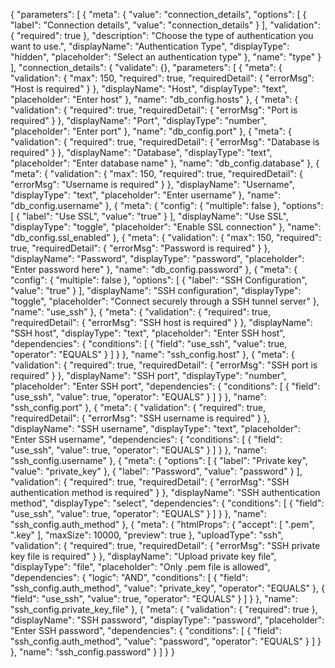 {
    "parameters": [
        {
            "meta": {
                "value": "connection_details",
                "options": [
                    {
                        "label": "Connection details",
                        "value": "connection_details"
                    }
                ],
                "validation": {
                    "required": true
                },
                "description": "Choose the type of authentication you want to use.",
                "displayName": "Authentication Type",
                "displayType": "hidden",
                "placeholder": "Select an authentication type"
            },
            "name": "type"
        }
    ],
    "connection_details": {
        "validate": {},
        "parameters": [
            {
                "meta": {
                    "validation": {
                        "max": 150,
                        "required": true,
                        "requiredDetail": {
                            "errorMsg": "Host is required"
                        }
                    },
                    "displayName": "Host",
                    "displayType": "text",
                    "placeholder": "Enter host"
                },
                "name": "db_config.hosts"
            },
            {
                "meta": {
                    "validation": {
                        "required": true,
                        "requiredDetail": {
                            "errorMsg": "Port is required"
                        }
                    },
                    "displayName": "Port",
                    "displayType": "number",
                    "placeholder": "Enter port"
                },
                "name": "db_config.port"
            },
            {
                "meta": {
                    "validation": {
                        "required": true,
                        "requiredDetail": {
                            "errorMsg": "Database is required"
                        }
                    },
                    "displayName": "Database",
                    "displayType": "text",
                    "placeholder": "Enter database name"
                },
                "name": "db_config.database"
            },
            {
                "meta": {
                    "validation": {
                        "max": 150,
                        "required": true,
                        "requiredDetail": {
                            "errorMsg": "Username is required"
                        }
                    },
                    "displayName": "Username",
                    "displayType": "text",
                    "placeholder": "Enter username"
                },
                "name": "db_config.username"
            },
            {
                "meta": {
                    "config": {
                        "multiple": false
                    },
                    "options": [
                        {
                            "label": "Use SSL",
                            "value": "true"
                        }
                    ],
                    "displayName": "Use SSL",
                    "displayType": "toggle",
                    "placeholder": "Enable SSL connection"
                },
                "name": "db_config.ssl_enabled"
            },
            {
                "meta": {
                    "validation": {
                        "max": 150,
                        "required": true,
                        "requiredDetail": {
                            "errorMsg": "Password is required"
                        }
                    },
                    "displayName": "Password",
                    "displayType": "password",
                    "placeholder": "Enter password here"
                },
                "name": "db_config.password"
            },
            {
                "meta": {
                    "config": {
                        "multiple": false
                    },
                    "options": [
                        {
                            "label": "SSH Configuration",
                            "value": "true"
                        }
                    ],
                    "displayName": "SSH configuration",
                    "displayType": "toggle",
                    "placeholder": "Connect securely through a SSH tunnel server"
                },
                "name": "use_ssh"
            },
            {
                "meta": {
                    "validation": {
                        "required": true,
                        "requiredDetail": {
                            "errorMsg": "SSH host is required"
                        }
                    },
                    "displayName": "SSH host",
                    "displayType": "text",
                    "placeholder": "Enter SSH host",
                    "dependencies": {
                        "conditions": [
                            {
                                "field": "use_ssh",
                                "value": true,
                                "operator": "EQUALS"
                            }
                        ]
                    }
                },
                "name": "ssh_config.host"
            },
            {
                "meta": {
                    "validation": {
                        "required": true,
                        "requiredDetail": {
                            "errorMsg": "SSH port is required"
                        }
                    },
                    "displayName": "SSH port",
                    "displayType": "number",
                    "placeholder": "Enter SSH port",
                    "dependencies": {
                        "conditions": [
                            {
                                "field": "use_ssh",
                                "value": true,
                                "operator": "EQUALS"
                            }
                        ]
                    }
                },
                "name": "ssh_config.port"
            },
            {
                "meta": {
                    "validation": {
                        "required": true,
                        "requiredDetail": {
                            "errorMsg": "SSH username is required"
                        }
                    },
                    "displayName": "SSH username",
                    "displayType": "text",
                    "placeholder": "Enter SSH username",
                    "dependencies": {
                        "conditions": [
                            {
                                "field": "use_ssh",
                                "value": true,
                                "operator": "EQUALS"
                            }
                        ]
                    }
                },
                "name": "ssh_config.username"
            },
            {
                "meta": {
                    "options": [
                        {
                            "label": "Private key",
                            "value": "private_key"
                        },
                        {
                            "label": "Password",
                            "value": "password"
                        }
                    ],
                    "validation": {
                        "required": true,
                        "requiredDetail": {
                            "errorMsg": "SSH authentication method is required"
                        }
                    },
                    "displayName": "SSH authentication method",
                    "displayType": "select",
                    "dependencies": {
                        "conditions": [
                            {
                                "field": "use_ssh",
                                "value": true,
                                "operator": "EQUALS"
                            }
                        ]
                    }
                },
                "name": "ssh_config.auth_method"
            },
            {
                "meta": {
                    "htmlProps": {
                        "accept": [
                            ".pem",
                            ".key"
                        ],
                        "maxSize": 10000,
                        "preview": true
                    },
                    "uploadType": "ssh",
                    "validation": {
                        "required": true,
                        "requiredDetail": {
                            "errorMsg": "SSH private key file is required"
                        }
                    },
                    "displayName": "Upload private key file",
                    "displayType": "file",
                    "placeholder": "Only .pem file is allowed",
                    "dependencies": {
                        "logic": "AND",
                        "conditions": [
                            {
                                "field": "ssh_config.auth_method",
                                "value": "private_key",
                                "operator": "EQUALS"
                            },
                            {
                                "field": "use_ssh",
                                "value": true,
                                "operator": "EQUALS"
                            }
                        ]
                    }
                },
                "name": "ssh_config.private_key_file"
            },
            {
                "meta": {
                    "validation": {
                        "required": true
                    },
                    "displayName": "SSH password",
                    "displayType": "password",
                    "placeholder": "Enter SSH password",
                    "dependencies": {
                        "conditions": [
                            {
                                "field": "ssh_config.auth_method",
                                "value": "password",
                                "operator": "EQUALS"
                            }
                        ]
                    }
                },
                "name": "ssh_config.password"
            }
        ]
    }
}